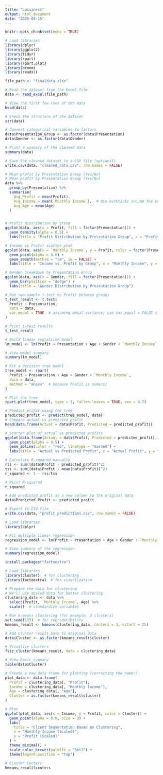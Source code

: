 ---
title: "bussiness"
output: html_document
date: "2025-04-15"
---

```{r setup, include=FALSE}
knitr::opts_chunk$set(echo = TRUE)
```


```{r}
# Load libraries
library(dplyr)
library(ggplot2)
library(tidyr)
library(rpart)
library(rpart.plot)
library(broom)
library(readxl)

file_path <- "finaldata.xlsx"

# Read the dataset from the Excel file
data <- read_excel(file_path)

# View the first few rows of the data
head(data)
```


```{r}
# Check the structure of the dataset
str(data)

# Convert categorical variables to factors
data$Presentation_Group <- as.factor(data$Presentation)
data$Gender <- as.factor(data$Gender)

# Print a summary of the cleaned data
summary(data)

# Save the cleaned dataset to a CSV file (optional)
write.csv(data, "cleaned_data.csv", row.names = FALSE)

```


```{r}
# Mean profit by Presentation Group (Yes/No)
# Mean profit by Presentation Group (Yes/No)
data %>%
  group_by(Presentation) %>%
  summarise(
    Avg_Profit = mean(Profit),
    Avg_Income = mean(`Monthly Income`),  # Use backticks around the column name with space
    Avg_Age = mean(Age)
  )


# Profit distribution by group
ggplot(data, aes(x = Profit, fill = factor(Presentation))) +
  geom_density(alpha = 0.5) +
  labs(title = "Profit Distribution by Presentation Group", x = "Profit", y = "Density")

# Income vs Profit scatter plot
ggplot(data, aes(x = `Monthly Income`, y = Profit, color = factor(Presentation))) +
  geom_point(alpha = 0.6) +
  geom_smooth(method = "lm", se = FALSE) +
  labs(title = "Income vs. Profit by Group", x = "Monthly Income", y = "Profit")

# Gender breakdown by Presentation Group
ggplot(data, aes(x = Gender, fill = factor(Presentation))) +
  geom_bar(position = "dodge") +
  labs(title = "Gender Distribution by Presentation Group")

```


```{r}
# Run two-sample t-test on Profit between groups
t_test_result <- t.test(
  Profit ~ Presentation,
  data = data,
  var.equal = TRUE  # assuming equal variance; use var.equal = FALSE if Levene's test fails
)

# Print t-test results
t_test_result
```


```{r}
# Build linear regression model
lm_model <- lm(Profit ~ Presentation + Age + Gender + `Monthly Income`, data = data)

# View model summary
summary(lm_model)
```


```{r}
# Fit a decision tree model
tree_model <- rpart(
  Profit ~ Presentation + Age + Gender + `Monthly Income`,
  data = data,
  method = "anova"  # because Profit is numeric
)

# Plot the tree
rpart.plot(tree_model, type = 3, fallen.leaves = TRUE, cex = 0.7)
```


```{r}
# Predict profit using the tree
predicted_profit <- predict(tree_model, data)
# Compare actual vs predicted profit
head(data.frame(Actual = data$Profit, Predicted = predicted_profit))

```

```{r}
# Scatter plot of actual vs predicted profits
ggplot(data.frame(Actual = data$Profit, Predicted = predicted_profit), aes(x = Actual, y = Predicted)) +
  geom_point(alpha = 0.5) +
  geom_abline(color = "red", linetype = "dashed") +
  labs(title = "Actual vs Predicted Profit", x = "Actual Profit", y = "Predicted Profit")

```

```{r}
# Calculate R-squared manually
rss <- sum((data$Profit - predicted_profit)^2)
tss <- sum((data$Profit - mean(data$Profit))^2)
r_squared <- 1 - rss/tss

# Print R-squared
r_squared

```

```{r}
# Add predicted profit as a new column to the original data
data$Predicted_Profit <- predicted_profit

# Export to CSV file
write.csv(data, "profit_predictions.csv", row.names = FALSE)

```


```{r}
# Load libraries
library(dplyr)

# Fit multiple linear regression
regression_model <- lm(Profit ~ Presentation + Age + Gender + `Monthly Income`, data = data)

# View summary of the regression
summary(regression_model)

```

```{r}
install.packages("factoextra")

```


```{r}
# Load libraries
library(cluster)  # for clustering
library(factoextra)  # for visualization

# Prepare the data for clustering
# We'll use scaled data for better clustering
clustering_data <- data %>%
  select(Profit, `Monthly Income`, Age) %>%
  scale()  # standardize variables

# Run k-means clustering (for example, 3 clusters)
set.seed(123)  # for reproducibility
kmeans_result <- kmeans(clustering_data, centers = 3, nstart = 25)

# Add cluster result back to original data
data$Cluster <- as.factor(kmeans_result$cluster)

# Visualize clusters
fviz_cluster(kmeans_result, data = clustering_data)

# View basic summary
table(data$Cluster)

```
```{r}
# Create a new data frame for plotting (correcting the name!)
plot_data <- data.frame(
  Profit = clustering_data[, "Profit"],
  Income = clustering_data[, "Monthly Income"],
  Age = clustering_data[, "Age"],
  Cluster = as.factor(kmeans_result$cluster)
)

# Plot
ggplot(plot_data, aes(x = Income, y = Profit, color = Cluster)) +
  geom_point(alpha = 0.6, size = 3) +
  labs(
    title = "Client Segmentation Based on Clustering",
    x = "Monthly Income (Scaled)",
    y = "Profit (Scaled)"
  ) +
  theme_minimal() +
  scale_color_brewer(palette = "Set1") +
  theme(legend.position = "top")

```
```{r}
# Cluster Centers
kmeans_result$centers

```

